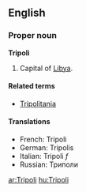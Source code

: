 ==English==
===Proper noun===
'''Tripoli'''

# Capital of [[Libya]].

====Related terms====
*[[Tripolitania]]

====Translations====
*French: Tripoli
*German: Tripolis
*Italian: Tripoli ''f''
*Russian: Триполи

[[ar:Tripoli]]
[[hu:Tripoli]]